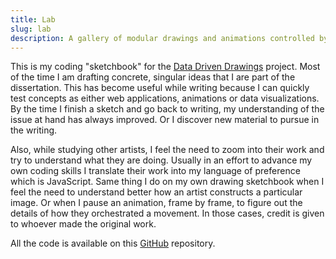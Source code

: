 ```yaml
---
title: Lab
slug: lab
description: A gallery of modular drawings and animations controlled by data on HTML5 Canvas / JavaScript.
---
```


This is my coding "sketchbook" for the <a href="/">Data Driven Drawings</a> project. Most of the time I am drafting concrete, singular ideas that I are part of the dissertation. This has become useful while writing because I can quickly test concepts as either web applications, animations or data visualizations. By the time I finish a sketch and go back to writing, my understanding of the issue at hand has always improved. Or I discover new material to pursue in the writing.

Also, while studying other artists, I feel the need to zoom into their work and try to understand what they are doing. Usually in an effort to advance my own coding skills I translate their work into my language of preference which is JavaScript. Same thing I do on my own drawing sketchbook when I feel the need to understand better how an artist constructs a particular image. Or when I pause an animation, frame by frame, to figure out the details of how they orchestrated a movement. In those cases, credit is given to whoever made the original work.

All the code is available on this <a href="https://github.com/1cgonza/ddd/tree/master/src/lab" target="_blank" rel="noopener">GitHub</a> repository.
